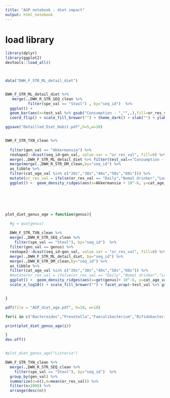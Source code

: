 ```yaml
---
title: "AGP notebook : diet impact"
output: html_notebook
---
```


# load library

```r
library(dplyr)
library(ggplot2)
devtools::load_all()




```


```r

data("DWH_F_STR_ML_detail_diet")



```






```r


DWH_F_STR_ML_detail_diet %>%
   merge(.,DWH_R_STR_SEQ_clean %>%
          filter(spe_val == "Stool") , by="seq_id")  %>%
  ggplot() + 
  geom_bar(aes(x=test_val %>% gsub("Consumption - ","",.),fill=or_res_val)) + 
  coord_flip() + scale_fill_brewer("") + theme_dark() + xlab("") + ylab("sample count")

ggsave("Detailled_Diet_Habit.pdf",h=5,w=10)



```



```r


DWH_F_STR_TXN_clean %>%
  
  filter(gen_val == "Akkermansia") %>%
  reshape2::dcast(seq_id~gen_val, value.var = "or_res_val", fill=0) %>%
  merge(.,DWH_F_STR_ML_detail_diet %>% filter(test_val=="Consumption - At Least 1L of Water in a Day"), by="seq_id") %>%
  merge(merge(.,DWH_R_STR_DM_clean,by="seq_id") %>%
  as_tibble %>%
  filter(cat_age_val %in% c("20s","30s","40s","50s","60s"))) %>%
  mutate(or_res_val = ifelse(or_res_val == "Daily","Nomal drinker","Low drinker")) %>%
  ggplot() +  geom_density_ridges(aes(x=Akkermansia + 10^-6, y=cat_age_val, fill=or_res_val), alpha=0.5) + scale_x_log10()







```



```r




plot_diet_genus_age = function(genus){

  #g = quo(genus)
  
  DWH_F_STR_TXN_clean %>%
  merge(.,DWH_R_STR_SEQ_clean %>%
    filter(spe_val == "Stool"), by="seq_id")  %>%
  filter(gen_val == genus) %>%
  reshape2::dcast(seq_id~gen_val, value.var = "or_res_val", fill=0) %>%
  merge(.,DWH_F_STR_ML_detail_diet, by="seq_id") %>%
  merge(.,DWH_R_STR_DM_clean,by="seq_id") %>%
  as_tibble %>%
  filter(cat_age_val %in% c("20s","30s","40s","50s","60s")) %>%
  #mutate(or_res_val = ifelse(or_res_val == "Daily","Nomal drinker","Low drinker")) %>%
  ggplot() +  geom_density_ridges(aes(x=get(genus)+ 10^-6, y=cat_age_val, fill=or_res_val), alpha=0.5) + 
  scale_x_log10() + scale_fill_brewer("") + facet_wrap(~test_val %>% gsub("Consumption - ", "", .)) + xlab(genus) + ylab("Stool sample prob.\nby age")


}

pdf(file = "AGP_diet_age.pdf", h=10, w=10)

for(i in c("Bacteroides","Prevotella","Faecalibacterium","Bifidobacterium","Akkermansia","Blautia","Dialister","Coprococcus","Parabacteroides","Lactobacillus","Streptococcus","Bilophila")){

print(plot_diet_genus_age(i))

}
dev.off()


#plot_diet_genus_age("Listeria")

DWH_F_STR_TXN_clean %>%
  merge(.,DWH_R_STR_SEQ_clean %>%
    filter(spe_val == "Stool"), by="seq_id")  %>%
  group_by(gen_val) %>%
  summarize(n=n(),m=mean(or_res_val)) %>%
  filter(n>2000) %>%
  arrange(desc(n))




```

